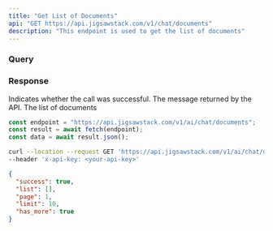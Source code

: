 ```yaml
---
title: "Get List of Documents"
api: "GET https://api.jigsawstack.com/v1/chat/documents"
description: "This endpoint is used to get the list of documents"
---
```


### Query

<ParamField query="limit" type="number" defaultValue="10"></ParamField>
<ParamField query="page" type="number" defaultValue="0"></ParamField>

<Snippet file="header.mdx" />

### Response

<ResponseField name="success" type="boolean">
  Indicates whether the call was successful.
</ResponseField>

<ResponseField name="message" type="string">
  The message returned by the API.
</ResponseField>

<ResponseField name="currencies" type="JSON">
  The list of documents
</ResponseField>

<RequestExample>

```javascript Node.js
const endpoint = "https://api.jigsawstack.com/v1/ai/chat/documents";
const result = await fetch(endpoint);
const data = await result.json();
```

```bash cURL
curl --location --request GET 'https://api.jigsawstack.com/v1/ai/chat/documents' \
--header 'x-api-key: <your-api-key>'
```

</RequestExample>

<ResponseExample>

```json Response
{
  "success": true,
  "list": [],
  "page": 1,
  "limit": 10,
  "has_more": true
}
```

</ResponseExample>
